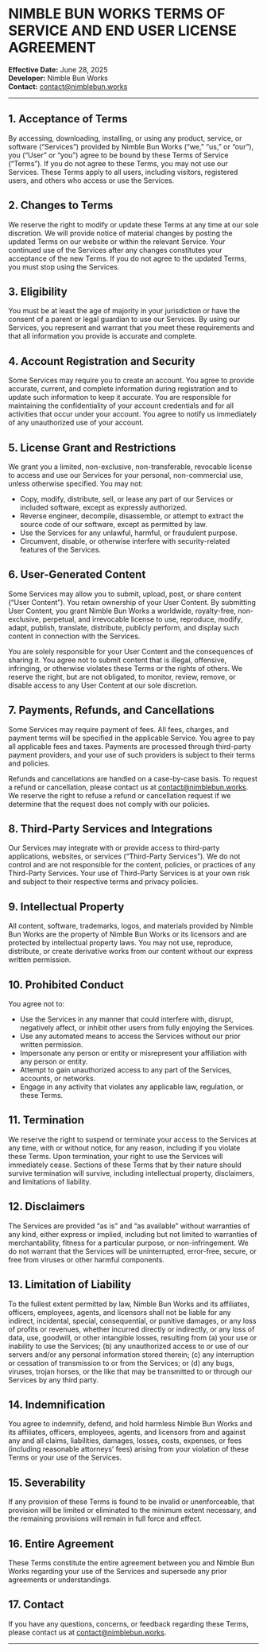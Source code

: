 # NIMBLE BUN WORKS TERMS OF SERVICE AND END USER LICENSE AGREEMENT

**Effective Date:** June 28, 2025<br />
**Developer:** Nimble Bun Works<br />
**Contact:** [contact@nimblebun.works](mailto:contact@nimblebun.works)

---

## 1. Acceptance of Terms

By accessing, downloading, installing, or using any product, service, or software (“Services”) provided by Nimble Bun Works (“we,” “us,” or “our”), you (“User” or “you”) agree to be bound by these Terms of Service (“Terms”). If you do not agree to these Terms, you may not use our Services. These Terms apply to all users, including visitors, registered users, and others who access or use the Services.

## 2. Changes to Terms

We reserve the right to modify or update these Terms at any time at our sole discretion. We will provide notice of material changes by posting the updated Terms on our website or within the relevant Service. Your continued use of the Services after any changes constitutes your acceptance of the new Terms. If you do not agree to the updated Terms, you must stop using the Services.

## 3. Eligibility

You must be at least the age of majority in your jurisdiction or have the consent of a parent or legal guardian to use our Services. By using our Services, you represent and warrant that you meet these requirements and that all information you provide is accurate and complete.

## 4. Account Registration and Security

Some Services may require you to create an account. You agree to provide accurate, current, and complete information during registration and to update such information to keep it accurate. You are responsible for maintaining the confidentiality of your account credentials and for all activities that occur under your account. You agree to notify us immediately of any unauthorized use of your account.

## 5. License Grant and Restrictions

We grant you a limited, non-exclusive, non-transferable, revocable license to access and use our Services for your personal, non-commercial use, unless otherwise specified. You may not:

- Copy, modify, distribute, sell, or lease any part of our Services or included software, except as expressly authorized.
- Reverse engineer, decompile, disassemble, or attempt to extract the source code of our software, except as permitted by law.
- Use the Services for any unlawful, harmful, or fraudulent purpose.
- Circumvent, disable, or otherwise interfere with security-related features of the Services.

## 6. User-Generated Content

Some Services may allow you to submit, upload, post, or share content (“User Content”). You retain ownership of your User Content. By submitting User Content, you grant Nimble Bun Works a worldwide, royalty-free, non-exclusive, perpetual, and irrevocable license to use, reproduce, modify, adapt, publish, translate, distribute, publicly perform, and display such content in connection with the Services.

You are solely responsible for your User Content and the consequences of sharing it. You agree not to submit content that is illegal, offensive, infringing, or otherwise violates these Terms or the rights of others. We reserve the right, but are not obligated, to monitor, review, remove, or disable access to any User Content at our sole discretion.

## 7. Payments, Refunds, and Cancellations

Some Services may require payment of fees. All fees, charges, and payment terms will be specified in the applicable Service. You agree to pay all applicable fees and taxes. Payments are processed through third-party payment providers, and your use of such providers is subject to their terms and policies.

Refunds and cancellations are handled on a case-by-case basis. To request a refund or cancellation, please contact us at [contact@nimblebun.works](mailto:contact@nimblebun.works). We reserve the right to refuse a refund or cancellation request if we determine that the request does not comply with our policies.

## 8. Third-Party Services and Integrations

Our Services may integrate with or provide access to third-party applications, websites, or services (“Third-Party Services”). We do not control and are not responsible for the content, policies, or practices of any Third-Party Services. Your use of Third-Party Services is at your own risk and subject to their respective terms and privacy policies.

## 9. Intellectual Property

All content, software, trademarks, logos, and materials provided by Nimble Bun Works are the property of Nimble Bun Works or its licensors and are protected by intellectual property laws. You may not use, reproduce, distribute, or create derivative works from our content without our express written permission.

## 10. Prohibited Conduct

You agree not to:

- Use the Services in any manner that could interfere with, disrupt, negatively affect, or inhibit other users from fully enjoying the Services.
- Use any automated means to access the Services without our prior written permission.
- Impersonate any person or entity or misrepresent your affiliation with any person or entity.
- Attempt to gain unauthorized access to any part of the Services, accounts, or networks.
- Engage in any activity that violates any applicable law, regulation, or these Terms.

## 11. Termination

We reserve the right to suspend or terminate your access to the Services at any time, with or without notice, for any reason, including if you violate these Terms. Upon termination, your right to use the Services will immediately cease. Sections of these Terms that by their nature should survive termination will survive, including intellectual property, disclaimers, and limitations of liability.

## 12. Disclaimers

The Services are provided “as is” and “as available” without warranties of any kind, either express or implied, including but not limited to warranties of merchantability, fitness for a particular purpose, or non-infringement. We do not warrant that the Services will be uninterrupted, error-free, secure, or free from viruses or other harmful components.

## 13. Limitation of Liability

To the fullest extent permitted by law, Nimble Bun Works and its affiliates, officers, employees, agents, and licensors shall not be liable for any indirect, incidental, special, consequential, or punitive damages, or any loss of profits or revenues, whether incurred directly or indirectly, or any loss of data, use, goodwill, or other intangible losses, resulting from (a) your use or inability to use the Services; (b) any unauthorized access to or use of our servers and/or any personal information stored therein; (c) any interruption or cessation of transmission to or from the Services; or (d) any bugs, viruses, trojan horses, or the like that may be transmitted to or through our Services by any third party.

## 14. Indemnification

You agree to indemnify, defend, and hold harmless Nimble Bun Works and its affiliates, officers, employees, agents, and licensors from and against any and all claims, liabilities, damages, losses, costs, expenses, or fees (including reasonable attorneys’ fees) arising from your violation of these Terms or your use of the Services.

## 15. Severability

If any provision of these Terms is found to be invalid or unenforceable, that provision will be limited or eliminated to the minimum extent necessary, and the remaining provisions will remain in full force and effect.

## 16. Entire Agreement

These Terms constitute the entire agreement between you and Nimble Bun Works regarding your use of the Services and supersede any prior agreements or understandings.

## 17. Contact

If you have any questions, concerns, or feedback regarding these Terms, please contact us at [contact@nimblebun.works](mailto:contact@nimblebun.works).

---

